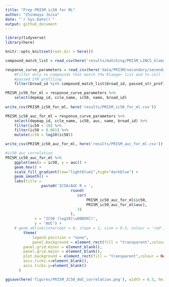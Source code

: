 ```yaml
---
title: "Prep PRISM ic50 for ML"
author: "Chinmaya Joisa"
date: "`r Sys.Date()`"
output: github_document
---
```


```r
library(tidyverse)
library(here)

knitr::opts_knit$set(root.dir = here())
```

```r
compound_match_list = read_csv(here('results/matching/PRISM_LINCS_klaeger_drug_matches.csv'))

response_curve_parameters = read_csv(here('data/PRISM/secondary/secondary-screen-dose-response-curve-parameters.csv')) %>% 
	#Filter only to compounds that match the Klaeger list and to cell lines that
	#passed STR profiling
	filter(broad_id %in% compound_match_list$broad_id, passed_str_profiling, !is.na(ic50))
```


```r

PRISM_ic50_for_ml = response_curve_parameters %>% 
	select(depmap_id, ccle_name, ic50, name, broad_id) 
	
write_csv(PRISM_ic50_for_ml, here('results/PRISM_ic50_for_ml.csv'))

PRISM_ic50_auc_for_ml = response_curve_parameters %>% 
	select(depmap_id, ccle_name, ic50, auc, name, broad_id) %>% 
	filter(ic50 < 10) %>%
	filter(ic50 > 0.001) %>% 
	mutate(ic50 = log10(ic50))

write_csv(PRISM_ic50_auc_for_ml, here('results/PRISM_auc_for_ml.csv'))

```

```r
#ic50 auc correlation
PRISM_ic50_auc_for_ml %>%
	ggplot(aes(x = ic50, y = auc)) +
	geom_hex() +
	scale_fill_gradient(low="lightblue1",high="darkblue") +
	geom_smooth() +
	labs(title = 
			 	paste0('IC50/AUC R = ',
			 				 round(
			 				 	cor(
			 				 		PRISM_ic50_auc_for_ml$ic50,
			 				 		PRISM_ic50_auc_for_ml$auc),
			 				 	3)
			 				 ),
			 x = "IC50 (log10[\u00B5M])",
			 y = "AUC") +
	# geom_abline(intercept = 0, slope = 1, size = 0.3, colour = 'red', linetype = 3) +
		theme(
			legend.position = "none",
			panel.background = element_rect(fill = "transparent",colour = NA),
    	panel.grid.minor = element_blank(), 
    	panel.grid.major = element_blank(),
    	plot.background = element_rect(fill = "transparent",colour = NA), 
    	axis.ticks.x=element_blank(), 
    	axis.ticks.y=element_blank()
      )

ggsave(here('figures/PRISM_IC50_AUC_correlation.png'), width = 6.5, height = 6, units = "cm", bg = "transparent")
	
```


